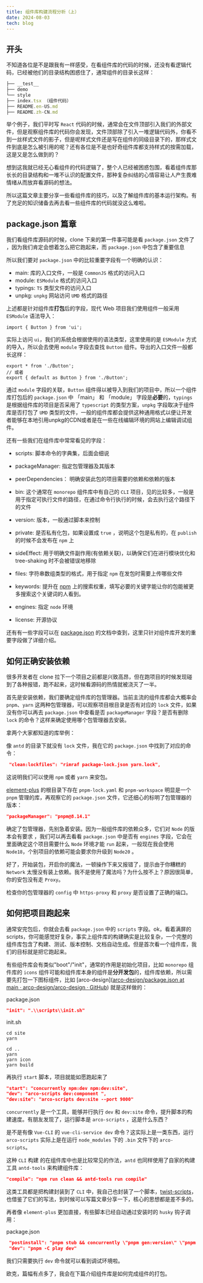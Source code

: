 ```yaml
---
title: 组件库构建流程分析（上）
date: 2024-08-03
tech: blog
---
```


## 开头

不知道各位是不是跟我有一样感受，在看组件库的代码的时候，还没有看逻辑代码，已经被他们的目录结构困惑住了，通常组件的目录长这样：


```js
├── __test__
├── demo
└── style
├── index.tsx （组件代码）
├── README.en-US.md
├── README.zh-CN.md
```

举个例子，我们平时写 `React` 代码的时候，通常会在文件顶部引入我们的外部文件，但是观察组件库的代码你会发现，文件顶部除了引入一堆逻辑代码外，你看不到一丝样式文件的影子，但是呢样式文件还是写在组件的同级目录下的，那样式文件到底是怎么被引用的呢？还有各位是不是也好奇组件库都支持样式的按需加载，这是又是怎么做到的？

想到这我就已经无心看组件的代码逻辑了，整个人已经被困惑包围，看着组件库那长长的目录结构和一堆不认识的配置文件，那种复杂纠结的心情容易让人产生畏难情绪从而放弃看源码的想法。

所以这篇文章主要分享一些看组件库的技巧，以及了解组件库的基本运行架构。有了充足的知识储备去再去看一些组件库的代码就没这么难啦。

## package.json 篇章

我们看组件库源码的时候，clone 下来的第一件事可能是看 `package.json` 文件了 ，因为我们肯定会想着怎么把它跑起来，而 `package.json` 中包含了重要信息

所以我们要对 `package.json` 中的比较重要字段有一个明确的认识：

- main: 库的入口文件，一般是 `CommonJS` 格式的访问入口
- module: `ESModule` 格式的访问入口
- typings: `TS` 类型文件的访问入口
- unpkg: `unpkg` 网站访问 `UMD` 格式的路径 

上述都是针对组件库**打包**后的字段，现代 Web 项目我们使用组件一般采用 `ESModule` 语法导入：

```tsx
import { Button } from 'ui';
```

实际上访问 `ui`，我们的系统会根据使用的语法类型，这里使用的是 `ESModule` 方式的导入，所以会去使用 `module` 字段去查找 `Button` 组件。导出的入口文件一般都长这样：

```tsx
export * from './Button';
// 或者
export { default as Button } from './Button';
```

通过 `module` 字段的关联，`Button` 组件得以被导入到我们的项目中，所以一个组件库打包后的 `package.json` 中 「main」 和 「module」 字段是**必要**的，`typings` 是根据组件库的项目是否采用了 `typescript` 的类型方案，`unpkg` 字段取决于组件库是否打包了 `UMD` 类型的文件，一般的组件库都会提供这种通用格式以便让开发者能够在本地引用unpkg的CDN或者是在一些在线编辑环境的网站上编辑调试组件。

还有一些我们在组件库中常常看见的字段：

- scripts: 脚本命令的字典集，后面会细说

- packageManager: 指定包管理器及其版本

- peerDependencies： 明确安装此包的项目需要的依赖和依赖的版本

- bin: 这个通常在 `monorepo` 组件库中有自己的 `CLI` 项目，见的比较多，一般是用于指定可执行文件的路径，在通过命令行执行的时候，会去执行这个路径下的文件

- version: 版本，一般通过脚本来控制

- private: 是否私有化包，如果设置成 `true` ，说明这个包是私有的，在 `publish` 的时候不会发布在 `npm` 上 

- sideEffect: 用于明确文件副作用(有依赖关联)，以确保它们在进行模块优化和 tree-shaking 时不会被错误地移除

- files: 字符串数组类型的格式，用于指定 `npm` 在发包时需要上传哪些文件

- keywords: 提升在  [npm](https://www.npmjs.com/) 上的搜索权重，填写必要的关键字能让你的包能被更多搜索这个关键词的人看到。

- engines: 指定 `node` 环境

- license: 开源协议

还有有一些字段可以在 [package.json](https://docs.npmjs.com/cli/v10/configuring-npm/package-json#description) 的文档中查到，这里只针对组件库开发的重要字段做了详细介绍。

## 如何正确安装依赖

很多开发者在 clone 拉下一个项目之前都是兴致高昂，但在跑项目的时候发现碰到了各种报错，跑不起来，这时候看源码的热情就被浇灭了一半。

首先是安装依赖，我们要确定组件库的包管理器。当前主流的组件库都会大概率会 `pnpm`、`yarn` 这两种包管理器，可以观察项目根目录是否有对应的 `lock` 文件，如果没有你可以再去 `package.json` 中查看是否 `packageManager` 字段？是否有删除 `lock` 的命令？这样来确定使用哪个包管理器去安装。

拿两个大家都知道的库举例：

像 `antd` 的目录下就没有 `lock` 文件，我在它的 `package.json` 中找到了对应的命令：

```json
 "clean:lockfiles": "rimraf package-lock.json yarn.lock",
```

这说明我们可以使用 `npm` 或者 `yarn` 来安包。

[element-plus](https://github.com/element-plus/element-plus) 的根目录下存在 `pnpm-lock.yaml` 和 `pnpm-workspace` 明显是一个 `pnpm` 管理的库，再观察它的 `package.json` 文件，它还细心的标明了包管理器的版本：

```json
"packageManager": "pnpm@8.14.1"
```

确定了包管理器，先别急着安装。因为一般组件库的依赖众多，它们对 `Node` 的版本会有要求 ，我们可以再去看看 `package.json` 中是否有 `engines` 字段，它会在里面确定这个项目需要什么 `Node` 环境才能 `run` 起来，一般现在我会使用 `Node18`，个别项目的依赖可能会要求你升级到 `Node20` 。

好了，开始装包，开启你的魔法，一顿操作下来又报错了，提示由于你糟糕的 `Network` 太慢没有装上依赖。我不是使用了魔法吗？为什么按不上？原因很简单，你的安包没有走 `Proxy`。

检查你的包管理器的 `config` 中 `https-proxy` 和 `proxy` 是否设置了正确的端口。

## 如何把项目跑起来

通常安完包后，你就会去看 `package.json` 中的 `scripts` 字段。ok，看着满屏的 scripts，你可能感觉好复杂，事实上组件库的构建确实是比较复杂，一个完整的组件库包含了构建、测试、版本控制、文档自动生成。但是首次看一个组件库，我们的目标就是把它跑起来。

有些组件库会有类似"boot"/"init"，通常的作用是初始化项目，比如 `monorepo` 组件库的 `icons` 组件可能和组件库本身的组件是**分开发包**的，组件库依赖，所以需要先打包一下图标组件，比如 [arco-design]([arco-design/package.json at main · arco-design/arco-design · GitHub](https://github.com/arco-design/arco-design/blob/main/package.json#L11)) 就是这样做的：

package.json

```json
"init": ".\\scripts\\init.sh"
```

init.sh

```shell
cd site
yarn

cd ..
yarn
yarn icon
yarn build
```

再执行 `start` 脚本，项目就能如愿跑起来了

```json
"start": "concurrently npm:dev npm:dev:site",
"dev": "arco-scripts dev:component ",
"dev:site": "arco-scripts dev:site --port 9000"
```



`concurrently` 是一个工具，能够并行执行 `dev` 和 `dev:site` 命令，提升脚本的构建速度。有朋友发现了，运行脚本是 `arco-scripts` ，这是什么东西？

是不是有像 `Vue-CLI` 的 `vue-cli-service dev` 命令？这实际上是一类东西，运行 `arco-scripts` 实际上是在运行 `node_modules` 下的 `.bin` 文件下的 `arco-scripts`。

这种 `CLI` 构建 的在组件库中也是比较常见的作法，`antd` 也同样使用了自家的构建工具 `antd-tools` 来构建组件库：

```json
"compile": "npm run clean && antd-tools run compile"
```

这类工具都是把构建封装到了 `CLI` 中，我自己也封装了一个脚本，[twist-scripts]([Downloads](https://www.npmjs.com/package/twist-scripts))，也借鉴了它们的写法，到时候可以写篇文章分享一下，核心的思想都是差不多的。



再者像 `element-plus` 更加直接，有些脚本已经自动通过安装时的 `husky` 钩子调用：

package.json

```json
 "postinstall": "pnpm stub && concurrently \"pnpm gen:version\" \"pnpm run -C internal/metadata dev\""，
 "dev": "pnpm -C play dev"
```

我们只需要执行 `dev` 命令就可以看到调试环境啦。

欧克，篇幅有点多了，我会在下篇介绍组件库是如何完成组件的打包。
